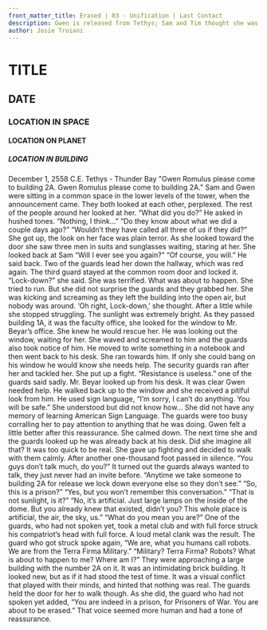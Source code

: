 ```yaml
---
front_matter_title: Erased | 03 - Unification | Last Contact
description: Gwen is released from Tethys; Sam and Tim thought she was murdered.
author: Josie Troiani
---
```

# TITLE

## DATE

### LOCATION IN SPACE

#### LOCATION ON PLANET

##### LOCATION IN BUILDING

December 1, 2558 C.E.
Tethys - Thunder Bay
"Gwen Romulus please come to building 2A. Gwen Romulus please come to building 2A."
Sam and Gwen were sitting in a common space in the lower levels of the tower, when the announcement came. They both looked at each other, perplexed. The rest of the people around her looked at her.
“What did you do?” He asked in hushed tones.
“Nothing, I think...”
“Do they know about what we did a couple days ago?”
“Wouldn’t they have called all three of us if they did?”
She got up, the look on her face was plain terror. As she looked toward the door she saw three men in suits and sunglasses waiting, staring at her. She looked back at Sam “Will I ever see you again?”
“Of course, you will.” He said back.
Two of the guards lead her down the hallway, which was red again. The third guard stayed at the common room door and locked it. “Lock-down?” she said.
She was terrified. What was about to happen. She tried to run. But she did not surprise the guards and they grabbed her. She was kicking and screaming as they left the building into the open air, but nobody was around. ‘Oh right, Lock-down,’ she thought. After a little while she stopped struggling. The sunlight was extremely bright.
As they passed building 1A, it was the faculty office, she looked for the window to Mr. Beyar’s office. She knew he would rescue her. He was looking out the window, waiting for her. She waved and screamed to him and the guards also took notice of him.
He moved to write something in a notebook and then went back to his desk. She ran towards him. If only she could bang on his window he would know she needs help. The security guards ran after her and tackled her. She put up a fight. “Resistance is useless.” one of the guards said sadly.
Mr. Beyar looked up from his desk. It was clear Gwen needed help. He walked back up to the window and she received a pitiful look from him. He used sign language, “I’m sorry, I can’t do anything. You will be safe.” She understood but did not know how... She did not have any memory of learning American Sign Language. The guards were too busy corralling her to pay attention to anything that he was doing. Gwen felt a little better after this reassurance. She calmed down. The next time she and the guards looked up he was already back at his desk. Did she imagine all that? It was too quick to be real.
She gave up fighting and decided to walk with them calmly. After another one-thousand foot passed in silence. “You guys don’t talk much, do you?”
It turned out the guards always wanted to talk, they just never had an invite before. “Anytime we take someone to building 2A for release we lock down everyone else so they don’t see.”
“So, this is a prison?”
“Yes, but you won’t remember this conversation.”
“That is not sunlight, is it?”
“No, it’s artificial. Just large lamps on the inside of the dome. But you already knew that existed, didn’t you? This whole place is artificial, the air, the sky, us.”
“What do you mean you are?”
One of the guards, who had not spoken yet, took a metal club and with full force struck his compatriot’s head with full force. A loud metal clank was the result.
The guard who got struck spoke again, “We are, what you humans call robots. We are from the Terra Firma Military.”
“Military? Terra Firma? Robots? What is about to happen to me? Where am I?”
They were approaching a large building with the number 2A on it. It was an intimidating brick building. It looked new, but as if it had stood the test of time. It was a visual conflict that played with their minds, and hinted that nothing was real.
The guards held the door for her to walk though. As she did, the guard who had not spoken yet added, “You are indeed in a prison, for Prisoners of War. You are about to be erased.” That voice seemed more human and had a tone of reassurance.
